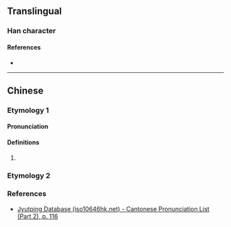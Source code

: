 {{character info}}
==Translingual==

===Han character===
{{Han char|rn=64|rad=手|as=09|sn=12|four=56032|canj=QWMV|ids=⿰扌畏}}

====References====
* {{Han ref|kx=0441.130|dkj=12335|dj=0792.080|hdz=31917.010|uh=63CB|ud=25547|bh=D96D|bd=55661}}

----

==Chinese==
{{zh-forms}}

===Etymology 1===

====Pronunciation====
{{zh-pron
|m=wēi
|c=wui1
|mc=
|oc=
|cat=
}}

====Definitions====
{{zh-hanzi}}

# {{rfdef|zh}}

===Etymology 2===
{{zh-see|掗|v|{{q|Hokkien}} to take; to get}}

===References===
* [http://www.iso10646hk.net/jp/document/download.jsp Jyutping Database (iso10646hk.net) - Cantonese Pronunciation List (Part 2), p. 116]